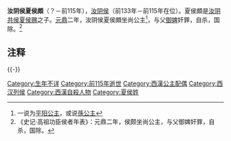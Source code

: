 {{expand|time=2016-01-28T07:04:31+00:00}}
'''汝阴侯夏侯頗'''（？－前115年），[[西汉列侯列表_(功臣侯)_(高帝始封)|汝阴侯]]（前133年－前115年在位）。夏侯頗是[[夏侯赐|汝阴共侯夏侯赐]]之子。[[元鼎|元鼎]]二年，汝阴侯夏侯頗坐尚公主<ref>一说为[[平陽公主_(漢景帝之女)|平阳公主]]，或说[[孫公主|孫公主]]</ref>，与父[[御婢|御婢]]奸罪，自杀，国除。<ref>《史记·高祖功臣侯者年表》：元鼎二年，侯颇坐尚公主，与父御婢奸罪，自杀，国除。</ref>

== 注释 ==

{{Reflist|2}}
{{-}}
{{start box}} 
{{s-before|[[夏侯赐|共侯]]}} 
{{s-title|[[西汉列侯列表_(功臣侯)_(高帝始封)|汝阴侯]]|前133年－前115年}} 
{{s-after|国除}} 
{{end box}} 

[[Category:生年不详|Category:生年不详]]
[[Category:前115年逝世|Category:前115年逝世]]
[[Category:西漢公主配偶|Category:西漢公主配偶]]
[[Category:西汉列侯|Category:西汉列侯]]
[[Category:西漢自殺人物|Category:西漢自殺人物]]
[[Category:夏侯姓|Category:夏侯姓]]